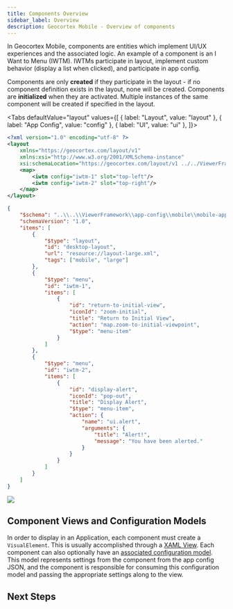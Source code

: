 ```yaml
---
title: Components Overview
sidebar_label: Overview
description: Geocortex Mobile - Overview of components
---
```



In Geocortex Mobile, components are entities which implement UI/UX experiences and the associated logic. An example of a component is an I Want to Menu (IWTM). IWTMs participate in layout, implement custom behavior (display a list when clicked), and participate in app config.

Components are only **created** if they participate in the layout - if no component definition exists in the layout, none will be created. Components are **initialized** when they are activated. Multiple instances of the same component will be created if specified in the layout.

<!-- TODO-API: Add a link out to the component API
:::tip
Geocortex Mobile has a large [built-in library of components](api-components.mdx).
:::
-->

<Tabs
  defaultValue="layout"
  values={[
    { label: "Layout", value: "layout" },
    { label: "App Config", value: "config" },
    { label: "UI", value: "ui" },
  ]}>
<TabItem value="layout">

```xml title="app/layout-large.xml"
<?xml version="1.0" encoding="utf-8" ?>
<layout
    xmlns="https://geocortex.com/layout/v1"
    xmlns:xsi="http://www.w3.org/2001/XMLSchema-instance"
    xsi:schemaLocation="https://geocortex.com/layout/v1 ../../ViewerFramework/layout/layout-mobile.xsd">
	<map>
		<iwtm config="iwtm-1" slot="top-left"/>
		<iwtm config="iwtm-2" slot="top-right"/>
	</map>
</layout>

```

</TabItem>
<TabItem value="config">

```json title="app/app.json"
{
    "$schema": "..\\..\\ViewerFramework\\app-config\\mobile\\mobile-app-config.schema.json",
    "schemaVersion": "1.0",
    "items": [
        {
            "$type": "layout",
            "id": "desktop-layout",
            "url": "resource://layout-large.xml",
            "tags": ["mobile", "large"]
        },
        {
            "$type": "menu",
            "id": "iwtm-1",
            "items": [
                {
                    "id": "return-to-initial-view",
                    "iconId": "zoom-initial",
                    "title": "Return to Initial View",
                    "action": "map.zoom-to-initial-viewpoint",
                    "$type": "menu-item"
                }
            ]
        },
        {
            "$type": "menu",
            "id": "iwtm-2",
            "items": [
                {
                    "id": "display-alert",
                    "iconId": "pop-out",
                    "title": "Display Alert",
                    "$type": "menu-item",
                    "action": {
                        "name": "ui.alert",
                        "arguments": {
                            "title": "Alert!",
                            "message": "You have been alerted."
                        }
                    }
                }
            ]
        }
    ]
}
```

</TabItem>
<TabItem value="ui">
  <img src={useBaseUrl("img/mobile-sdk-components-simple.png")}/>
</TabItem>
</Tabs>

## Component Views and Configuration Models

In order to display in an Application, each component must create a `VisualElement`. This is usually accomplished through a [XAML View](sdk-components-reference.mdx#xaml-view). Each component can also optionally have an [associated configuration model](sdk-components-reference.mdx#configuration-models). This model represents settings from the component from the app config JSON, and the component is responsible for consuming this configuration model and passing the appropriate settings along to the view.

## Next Steps

<UseCaseContainer>
    <UseCaseCard
        title="Create a Component"
        description="Learn how to create a basic component"
        link="sdk-components-create"
    />
    <UseCaseCard
        title="Check out the Component Reference"
        description="Take a deep dive into components in the Geocortex Mobile SDK"
        link="sdk-components-reference"
    />
</UseCaseContainer>
